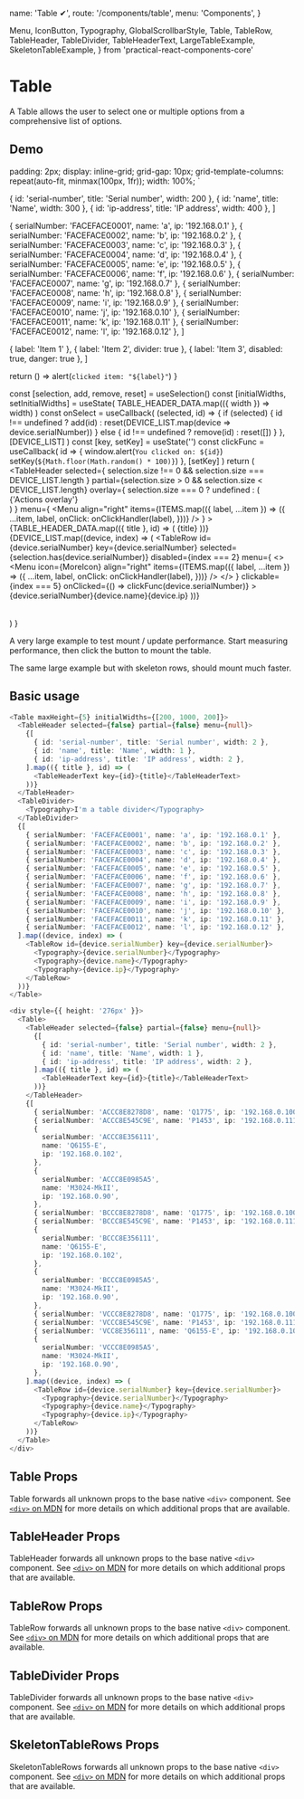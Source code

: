   name: 'Table ✔',
  route: '/components/table',
  menu: 'Components',
}

  Menu,
  IconButton,
  Typography,
  GlobalScrollbarStyle,
  Table,
  TableRow,
  TableHeader,
  TableDivider,
  TableHeaderText,
  LargeTableExample,
  SkeletonTableExample,
} from 'practical-react-components-core'

# Table

A Table allows the user to select one or multiple options from a comprehensive list of options.

## Demo


  padding: 2px;
  display: inline-grid;
  grid-gap: 10px;
  grid-template-columns: repeat(auto-fit, minmax(100px, 1fr));
  width: 100%;
`

  { id: 'serial-number', title: 'Serial number', width: 200 },
  { id: 'name', title: 'Name', width: 300 },
  { id: 'ip-address', title: 'IP address', width: 400 },
]

  { serialNumber: 'FACEFACE0001', name: 'a', ip: '192.168.0.1' },
  { serialNumber: 'FACEFACE0002', name: 'b', ip: '192.168.0.2' },
  { serialNumber: 'FACEFACE0003', name: 'c', ip: '192.168.0.3' },
  { serialNumber: 'FACEFACE0004', name: 'd', ip: '192.168.0.4' },
  { serialNumber: 'FACEFACE0005', name: 'e', ip: '192.168.0.5' },
  { serialNumber: 'FACEFACE0006', name: 'f', ip: '192.168.0.6' },
  { serialNumber: 'FACEFACE0007', name: 'g', ip: '192.168.0.7' },
  { serialNumber: 'FACEFACE0008', name: 'h', ip: '192.168.0.8' },
  { serialNumber: 'FACEFACE0009', name: 'i', ip: '192.168.0.9' },
  { serialNumber: 'FACEFACE0010', name: 'j', ip: '192.168.0.10' },
  { serialNumber: 'FACEFACE0011', name: 'k', ip: '192.168.0.11' },
  { serialNumber: 'FACEFACE0012', name: 'l', ip: '192.168.0.12' },
]

  { label: 'Item 1' },
  { label: 'Item 2', divider: true },
  { label: 'Item 3', disabled: true, danger: true },
]

  return () => alert(`clicked item: "${label}"`)
}

  const [selection, add, remove, reset] = useSelection()
  const [initialWidths, setInitialWidths] = useState(
    TABLE_HEADER_DATA.map(({ width }) => width)
  )
  const onSelect = useCallback(
    (selected, id) => {
      if (selected) {
        id !== undefined
          ? add(id)
          : reset(DEVICE_LIST.map(device => device.serialNumber))
      } else {
        id !== undefined ? remove(id) : reset([])
      }
    },
    [DEVICE_LIST]
  )
  const [key, setKey] = useState('')
  const clickFunc = useCallback(
    id => {
      window.alert(`You clicked on: ${id}`)
      setKey(`${Math.floor(Math.random() * 100)}`)
    },
    [setKey]
  )
  return (
    <Wrapper>
      <GlobalScrollbarStyle />
      <Table
        initialWidths={initialWidths}
        resizableColumns={true}
        minColumnWidth={0}
        maxHeight={6}
        onSelect={onSelect}
        hasMenu={true}
        onWidthsChange={setInitialWidths}
        scrollKey={key}
      >
        <TableHeader
          selected={
            selection.size !== 0 && selection.size === DEVICE_LIST.length
          }
          partial={selection.size > 0 && selection.size < DEVICE_LIST.length}
          overlay={
            selection.size === 0 ? undefined : (
              <div>
                <Typography>{'Actions overlay'}</Typography>
              </div>
            )
          }
          menu={
            <Menu
              align="right"
              items={ITEMS.map(({ label, ...item }) => ({
                ...item,
                label,
                onClick: onClickHandler(label),
              }))}
            />
          }
        >
          {TABLE_HEADER_DATA.map(({ title }, id) => (
            <TableHeaderText key={id}>{title}</TableHeaderText>
          ))}
        </TableHeader>
        {DEVICE_LIST.map((device, index) => (
          <TableRow
            id={device.serialNumber}
            key={device.serialNumber}
            selected={selection.has(device.serialNumber)}
            disabled={index === 2}
            menu={
              <>
                <Menu
                  icon={MoreIcon}
                  align="right"
                  items={ITEMS.map(({ label, ...item }) => ({
                    ...item,
                    label,
                    onClick: onClickHandler(label),
                  }))}
                />
              </>
            }
            clickable={index === 5}
            onClicked={() => clickFunc(device.serialNumber)}
          >
            <Typography>{device.serialNumber}</Typography>
            <Typography>{device.name}</Typography>
            <Typography>{device.ip}</Typography>
          </TableRow>
        ))}
      </Table>
    </Wrapper>
  )
}

<DemoComponent />

A very large example to test mount / update performance.
Start measuring performance, then click the button to mount
the table.

The same large example but with skeleton rows, should mount
much faster.

## Basic usage

```typescript type=live size=large
<Table maxHeight={5} initialWidths={[200, 1000, 200]}>
  <TableHeader selected={false} partial={false} menu={null}>
    {[
      { id: 'serial-number', title: 'Serial number', width: 2 },
      { id: 'name', title: 'Name', width: 1 },
      { id: 'ip-address', title: 'IP address', width: 2 },
    ].map(({ title }, id) => (
      <TableHeaderText key={id}>{title}</TableHeaderText>
    ))}
  </TableHeader>
  <TableDivider>
    <Typography>I'm a table divider</Typography>
  </TableDivider>
  {[
    { serialNumber: 'FACEFACE0001', name: 'a', ip: '192.168.0.1' },
    { serialNumber: 'FACEFACE0002', name: 'b', ip: '192.168.0.2' },
    { serialNumber: 'FACEFACE0003', name: 'c', ip: '192.168.0.3' },
    { serialNumber: 'FACEFACE0004', name: 'd', ip: '192.168.0.4' },
    { serialNumber: 'FACEFACE0005', name: 'e', ip: '192.168.0.5' },
    { serialNumber: 'FACEFACE0006', name: 'f', ip: '192.168.0.6' },
    { serialNumber: 'FACEFACE0007', name: 'g', ip: '192.168.0.7' },
    { serialNumber: 'FACEFACE0008', name: 'h', ip: '192.168.0.8' },
    { serialNumber: 'FACEFACE0009', name: 'i', ip: '192.168.0.9' },
    { serialNumber: 'FACEFACE0010', name: 'j', ip: '192.168.0.10' },
    { serialNumber: 'FACEFACE0011', name: 'k', ip: '192.168.0.11' },
    { serialNumber: 'FACEFACE0012', name: 'l', ip: '192.168.0.12' },
  ].map((device, index) => (
    <TableRow id={device.serialNumber} key={device.serialNumber}>
      <Typography>{device.serialNumber}</Typography>
      <Typography>{device.name}</Typography>
      <Typography>{device.ip}</Typography>
    </TableRow>
  ))}
</Table>
```

```typescript type=live size=large
<div style={{ height: '276px' }}>
  <Table>
    <TableHeader selected={false} partial={false} menu={null}>
      {[
        { id: 'serial-number', title: 'Serial number', width: 2 },
        { id: 'name', title: 'Name', width: 1 },
        { id: 'ip-address', title: 'IP address', width: 2 },
      ].map(({ title }, id) => (
        <TableHeaderText key={id}>{title}</TableHeaderText>
      ))}
    </TableHeader>
    {[
      { serialNumber: 'ACCC8E8278D8', name: 'Q1775', ip: '192.168.0.100' },
      { serialNumber: 'ACCC8E545C9E', name: 'P1453', ip: '192.168.0.111' },
      {
        serialNumber: 'ACCC8E356111',
        name: 'Q6155-E',
        ip: '192.168.0.102',
      },
      {
        serialNumber: 'ACCC8E0985A5',
        name: 'M3024-MkII',
        ip: '192.168.0.90',
      },
      { serialNumber: 'BCCC8E8278D8', name: 'Q1775', ip: '192.168.0.100' },
      { serialNumber: 'BCCC8E545C9E', name: 'P1453', ip: '192.168.0.111' },
      {
        serialNumber: 'BCCC8E356111',
        name: 'Q6155-E',
        ip: '192.168.0.102',
      },
      {
        serialNumber: 'BCCC8E0985A5',
        name: 'M3024-MkII',
        ip: '192.168.0.90',
      },
      { serialNumber: 'VCCC8E8278D8', name: 'Q1775', ip: '192.168.0.100' },
      { serialNumber: 'VCCC8E545C9E', name: 'P1453', ip: '192.168.0.111' },
      { serialNumber: 'VCC8E356111', name: 'Q6155-E', ip: '192.168.0.102' },
      {
        serialNumber: 'VCCC8E0985A5',
        name: 'M3024-MkII',
        ip: '192.168.0.90',
      },
    ].map((device, index) => (
      <TableRow id={device.serialNumber} key={device.serialNumber}>
        <Typography>{device.serialNumber}</Typography>
        <Typography>{device.name}</Typography>
        <Typography>{device.ip}</Typography>
      </TableRow>
    ))}
  </Table>
</div>
```

## Table Props

Table forwards all unknown props to the base native `<div>` component. See
[`<div>` on MDN](https://developer.mozilla.org/en-US/docs/Web/HTML/Element/div) for more
details on which additional props that are available.

<Props of="Table" />

## TableHeader Props

TableHeader forwards all unknown props to the base native `<div>` component. See
[`<div>` on MDN](https://developer.mozilla.org/en-US/docs/Web/HTML/Element/div) for more
details on which additional props that are available.

<Props of="TableHeader" />

## TableRow Props

TableRow forwards all unknown props to the base native `<div>` component. See
[`<div>` on MDN](https://developer.mozilla.org/en-US/docs/Web/HTML/Element/div) for more
details on which additional props that are available.

<Props of="TableRow" />

## TableDivider Props

TableDivider forwards all unknown props to the base native `<div>` component. See
[`<div>` on MDN](https://developer.mozilla.org/en-US/docs/Web/HTML/Element/div) for more
details on which additional props that are available.

<Props of="TableDivider" />

## SkeletonTableRows Props

SkeletonTableRows forwards all unknown props to the base native `<div>` component. See
[`<div>` on MDN](https://developer.mozilla.org/en-US/docs/Web/HTML/Element/div) for more
details on which additional props that are available.

<Props of="SkeletonTableRows" />
